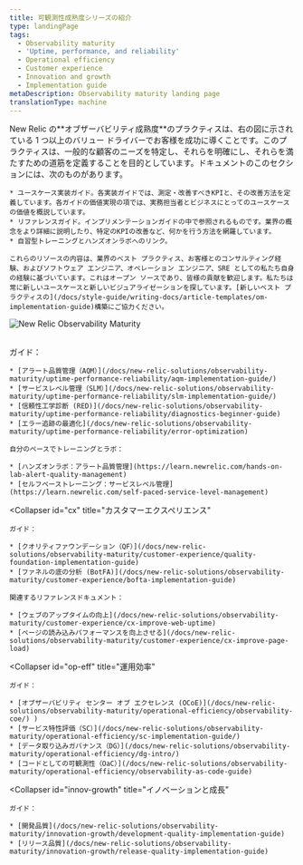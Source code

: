 ```yaml
---
title: 可観測性成熟度シリーズの紹介
type: landingPage
tags:
  - Observability maturity
  - 'Uptime, performance, and reliability'
  - Operational efficiency
  - Customer experience
  - Innovation and growth
  - Implementation guide
metaDescription: Observability maturity landing page
translationType: machine
---
```



<LandingPageHero>
  <HeroContent>
    New Relic の**オブザーバビリティ成熟度**のプラクティスは、右の図に示されている 1 つ以上のバリュー ドライバーでお客様を成功に導くことです。このプラクティスは、一般的な顧客のニーズを特定し、それらを明確にし、それらを満たすための道筋を定義することを目的としています。ドキュメントのこのセクションには、次のものがあります。

    * ユースケース実装ガイド。各実装ガイドでは、測定・改善すべきKPIと、その改善方法を定義しています。各ガイドの価値実現の項では、実務担当者とビジネスにとってのユースケースの価値を概説しています。
    * リファレンスガイド。インプリメンテーションガイドの中で参照されるものです。業界の概念をより詳細に説明したり、特定のKPIの改善など、何かを行う方法を網羅しています。
    * 自習型トレーニングとハンズオンラボへのリンク。

    これらのリソースの内容は、業界のベスト プラクティス、お客様とのコンサルティング経験、およびソフトウェア エンジニア、オペレーション エンジニア、SRE としての私たち自身の経験に基づいています。これはオープン ソースであり、皆様の貢献を歓迎します。私たちは常に新しいユースケースと新しいビジュアライゼーションを探しています。[新しいベスト プラクティスの](/docs/style-guide/writing-docs/article-templates/om-implementation-guide)構築にご協力ください。
  </HeroContent>

  <img
    title="New Relic Observability Maturity"
    alt="New Relic Observability Maturity"
    src={observabilitymaturityOmavDrivers}
  />
</LandingPageHero>

<br/>

<CollapserGroup>
  <Collapser
    id="upr"
    title="稼働時間、パフォーマンス、および信頼性"
  >
    ガイド：

    * [アラート品質管理（AQM）](/docs/new-relic-solutions/observability-maturity/uptime-performance-reliability/aqm-implementation-guide/)
    * [サービスレベル管理（SLM）](/docs/new-relic-solutions/observability-maturity/uptime-performance-reliability/slm-implementation-guide/)
    * [信頼性工学診断 (RED)](/docs/new-relic-solutions/observability-maturity/uptime-performance-reliability/diagnostics-beginner-guide)
    * [エラー追跡の最適化](/docs/new-relic-solutions/observability-maturity/uptime-performance-reliability/error-optimization)

    自分のペースでトレーニングとラボ：

    * [ハンズオンラボ：アラート品質管理](https://learn.newrelic.com/hands-on-lab-alert-quality-management)
    * [セルフペーストレーニング：サービスレベル管理](https://learn.newrelic.com/self-paced-service-level-management)
  </Collapser>

  <Collapser
    id="cx"
    title="カスタマーエクスペリエンス"
  >
    ガイド：

    * [クオリティファウンデーション（QF）](/docs/new-relic-solutions/observability-maturity/customer-experience/quality-foundation-implementation-guide)
    * [ファネルの底の分析 (BotFA)](/docs/new-relic-solutions/observability-maturity/customer-experience/bofta-implementation-guide)

    関連するリファレンスドキュメント：

    * [ウェブのアップタイムの向上](/docs/new-relic-solutions/observability-maturity/customer-experience/cx-improve-web-uptime)
    * [ページの読み込みパフォーマンスを向上させる](/docs/new-relic-solutions/observability-maturity/customer-experience/cx-improve-page-load)
  </Collapser>

  <Collapser
    id="op-eff"
    title="運用効率"
  >
    ガイド：

    * [オブザーバビリティ センター オブ エクセレンス (OCoE)](/docs/new-relic-solutions/observability-maturity/operational-efficiency/observability-coe/) )
    * [サービス特性評価（SC）](/docs/new-relic-solutions/observability-maturity/operational-efficiency/sc-implementation-guide/)
    * [データ取り込みガバナンス（DG）](/docs/new-relic-solutions/observability-maturity/operational-efficiency/dg-intro/)
    * [コードとしての可観測性（OaC）](/docs/new-relic-solutions/observability-maturity/operational-efficiency/observability-as-code-guide)
  </Collapser>

  <Collapser
    id="innov-growth"
    title="イノベーションと成長"
  >
    ガイド：

    * [開発品質](/docs/new-relic-solutions/observability-maturity/innovation-growth/development-quality-implementation-guide)
    * [リリース品質](/docs/new-relic-solutions/observability-maturity/innovation-growth/release-quality-implementation-guide)
  </Collapser>
</CollapserGroup>